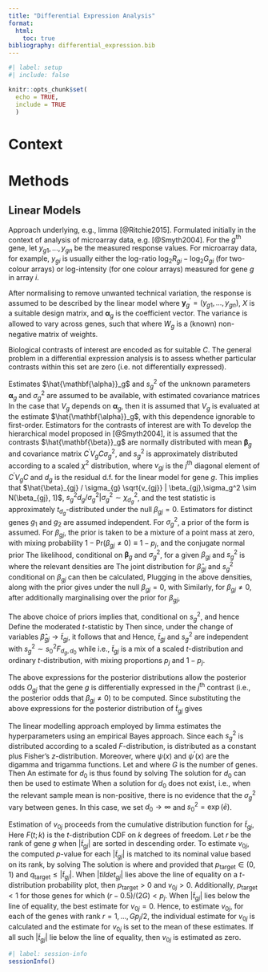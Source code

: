 ```yaml
---
title: "Differential Expression Analysis"
format:
  html:
    toc: true
bibliography: differential_expression.bib
---
```



```r
#| label: setup
#| include: false

knitr::opts_chunk$set(
  echo = TRUE,
  include = TRUE
  )
```

# Context

# Methods

## Linear Models

Approach underlying, e.g., limma [@Ritchie2015]. Formulated
initially in the context of analysis of microarray data,
e.g. [@Smyth2004]. For the $g^{\text{th}}$ gene, let
$y_{g1}, \dots, y_{gn}$ be the measured response values. For
microarray data, for example, $y_{gi}$ is usually either
the log-ratio $\log_2 R_{gi} - \log_2 G_{gi}$ (for two-colour
arrays) or log-intensity (for one colour arrays) measured
for gene $g$ in array $i$.

After normalising to remove unwanted technical variation, the
response is assumed to be described by the linear model
\begin{equation}
\mathrm{E}[\mathbf{y}_g] = X \mathbf{\alpha}_g ,
\end{equation}
where $\mathbf{y}_g^\prime = (y_{g1},\dots,y_{gn})$, $X$ is 
a suitable design matrix, and $\mathbf{\alpha}_g$ is the
coefficient vector. The variance is allowed to vary across
genes, such that
\begin{equation}
\mathrm{Var}[\mathbf{y}_g] = W_g \sigma_g^2 ,
\end{equation}
where $W_g$ is a (known) non-negative matrix of weights.

Biological contrasts of interest are encoded as
\begin{equation}
\mathbf{\beta}_g = C^\prime \mathbf{\alpha}_g ,
\end{equation}
for suitable $C$. The general problem in a differential
expression analysis is to assess whether particular contrasts
within this set are zero (i.e. not differentially expressed).

Estimates $\hat{\mathbf{\alpha}}_g$ and $s_g^2$ of the unknown parameters
$\mathbf{\alpha}_g$ and $\sigma_g^2$ are assumed to be available,
with estimated covariance matrices
\begin{equation}
\mathrm{Var}[\hat{\mathbf{\alpha}}_g] = V_g s_g^2 .
\end{equation}
In the case that $V_g$ depends on $\mathbf{\alpha}_g$, then it is
assumed that $V_g$ is evaluated at the estimate $\hat{\mathbf{\alpha}}_g$,
with this dependence ignorable to first-order. Estimators for the
contrasts of interest are
\begin{equation}
\hat{\mathbf{\beta}}_g = C^\prime \hat{\mathbf{\alpha}}_g ,
\end{equation}
with
\begin{equation}
\mathrm{Var}[\hat{\mathbf{\beta}}_g] = C^\prime V_g C s_g^2 .
\end{equation}
To develop the hierarchical model proposed in [@Smyth2004], it
is assumed that the contrasts $\hat{\mathbf{\beta}}_g$ are
normally distributed with mean $\mathbf{\beta}_g$ and
covariance matrix $C^\prime V_g C \sigma_g^2$, and $s_g^2$
is approximately distributed according to a scaled
$\chi^2$ distribution,
\begin{equation}
\begin{aligned}
s_g^2 | \sigma_g^2 &\sim \frac{\sigma_g^2}{d_g} \chi_{d_g}^2 , \\
\hat{\beta}_{gj} | \beta_{gj}, \sigma_g^2 &\sim
N(\beta_{gj}, v_{gj} \sigma_g^2) ,
\end{aligned}
\end{equation}
where $v_{gj}$ is the $j^{\text{th}}$ diagonal element of
$C^\prime V_g C$ and $d_g$ is the residual d.f. for the linear
model for gene $g$. This implies that 
$\hat{\beta}_{gj} / \sigma_{g} \sqrt{v_{gj}} |
\beta_{gj},\sigma_g^2 \sim N(\beta_{gj}, 1)$,
$s_g^2 d_g / \sigma_g^2 | \sigma_g^2 \sim \chi_{d_g}^2$,
and the test statistic
\begin{equation}
t_{gj} = \frac{\hat{\beta}_{gj}}{s_g \sqrt{v_{gj}}} =
\frac{\frac{\hat{\beta}_{gj}}{\sigma_g \sqrt{v_{gj}}}}
{\sqrt{\frac{s_g^2 d_g}{d_g \sigma_g^2}}}
\end{equation}
is approximately $t_{d_g}$-distributed under the null
$\beta_{gj} = 0$. Estimators for distinct genes $g_1$ and $g_2$
are assumed independent. For $\sigma_g^2$, a prior of the form
\begin{equation}
\frac{1}{\sigma_g^2} \sim \frac{1}{d_0 s_0^2} \chi_{d_0}^2
\end{equation}
is assumed. For $\beta_{gj}$, the prior is taken to be a mixture
of a point mass at zero, with mixing probability
$1 - \mathrm{Pr}(\beta_{gj} \neq 0) \equiv 1 - p_j$, and
the conjugate normal prior
\begin{equation}
\beta_{gj} | \sigma_g^2, \beta_{gj} \neq 0 \sim
N(0, v_{0j} \sigma_g^2) .
\end{equation}
The likelihood, conditional on $\mathbf{\beta}_g$ and
$\sigma_g^2$, for a given $\beta_{gj}$ and $s_g^2$ is
\begin{equation}
p(\hat{\beta}_{gj}, s_g^2 | \mathbf{\beta}, \sigma_g^2) =
p(\hat{\beta}_{gj} | \beta_{gj} \sigma_g^2)
p(s_g^2 | \sigma_g^2) ,
\end{equation}
where the relevant densities are
\begin{equation}
\begin{aligned}
p(s_g^2 | \sigma_g^2) &=
\frac{d_g \sigma_g^{-2}}{2^{\frac{d_g}{2}} \Gamma(d_g/2)}
(s_g^2 d_g \sigma_g^{-2})^{\frac{d_g}{2}-1} \exp \left [
  -\frac{s_g^2 d_g \sigma_g^{-2}}{2} \right ] , \\
  p(\hat{\beta}_{gj} | \beta_{gj}, \sigma_g^2) &=
  \frac{1}{\sqrt{2 \pi v_{gj} \sigma_g^2}} \exp \left [
   -\frac{(\hat{\beta}_{gj} - \beta_{gj})^2}{2 v_{gj} \sigma_g^2}
    \right ] .
\end{aligned}
\end{equation}
The joint distribution for $\hat{\beta}_{gj}$ and $s_g^2$
conditional on $\beta_{gj}$ can then be calculated,
\begin{align*}
p(\hat{\beta}_{gj}, s_g^2 | \beta_{gj}) &=
\int p(\hat{\beta}_{gj}, s_g^2, 
\sigma_g^{-2} | \beta_{gj}) d\sigma_g^{-2} \\
&= \int p(\hat{\beta}_{gj}, s_g^2 | \beta_{gj}, \sigma_g^{-2})
p(\sigma_g^{-2}) d\sigma_g^{-2} \\
&= \int p(\hat{\beta}_{gj} | \beta_{gj} \sigma_g^2)
p(s_g^2 | \sigma_g^2)
p(\sigma_g^{-2}) d\sigma_g^{-2} .
\end{align*}
Plugging in the above densities, along with the prior
\begin{equation}
p(\sigma_g^{-2}) = \frac{d_0 s_0^2}{2^{d_0/2} \Gamma(d_0/2)}
(d_0 s_0^2 \sigma_g^{-2})^{\frac{d_0}{2}-1}
\exp \left [ -\frac{d_0 s_0^2 \sigma_g^{-2}}{2} \right ] ,
\end{equation}
gives under the null $\beta_{gj} = 0$,
\begin{align}
p(\hat{\beta}_{gj}, s_g^2 | \beta_{gj} = 0) &=
\frac{1}{\sqrt{2 v_{gj}}} \left ( \frac{d_0 s_0^2}{2} \right )^{d_0/2}
\left ( \frac{d_g}{2} \right )^{d_g/2}
\frac{s_g^{2 ( d_g/2-1)}}{B(1/2, d_0/2, d_g/2)} \nonumber \\
& \quad {} \times \left ( \frac{\hat{\beta}_{gj}^2 / v_{gj} +
d_0 s_0^2 + d_g s_g^2}{2} \right )^{-(d_g + d_0 + 1)/2} ,
\end{align}
with
\begin{equation}
B(x_1, x_2, x_3) \equiv \frac{\Gamma(x_1) \Gamma(x_2) \Gamma(x_3)}
{\Gamma(x_1 + x_2 + x_3)} .
\end{equation}
Similarly, for $\beta_{gj} \neq 0$, after additionally marginalising
over the prior for $\beta_{gj}$,
\begin{align}
p(\hat{\beta}_{gj}, s_g^2 | \beta_{gj} \neq 0) &=
\frac{1}{\sqrt{2 (v_{0j} + v_{gj})}} \left (
  \frac{d_0 s_0^2}{2} \right )^{d_0/2}
\left ( \frac{d_g}{2} \right )^{d_g/2}
\frac{s_g^{2 ( d_g/2-1)}}{B(1/2, d_0/2, d_g/2)} \nonumber \\
& \quad {} \times \left ( \frac{\hat{\beta}_{gj}^2 / (v_{0j}+v_{gj}) +
d_0 s_0^2 + d_g s_g^2}{2} \right )^{-(d_g + d_0 + 1)/2} .
\end{align}

The above choice of priors implies that, conditional on
$s_g^2$,
\begin{equation}
p(\sigma_g^{-2}|s_g^2) \propto
(\sigma_g^{-2})^{\frac{d_g + d_0}{2} - 1}
\exp \left [ -\frac{\sigma_g^{-2}}{2} (s_g^2 d_g + s_0^2 d_0)
\right ] ,
\end{equation}
and hence
\begin{equation}
\tilde{s}_g^{-2} \equiv E[\sigma_g^{-2} | s_g^2] =
\frac{d_0 + d_g}{d_0 s_0^2 + d_g s_g^2} .
\end{equation}
Define the moderated $t$-statistic by
\begin{equation}
\tilde{t}_{gj} = \frac{\hat{\beta}_{gj}}
{\tilde{s}_g \sqrt{v_{gj}}}.
\end{equation}
Then since, under the change of variables $\hat{\beta}_{gj} \to
\tilde{t}_{gj}$,
\begin{equation}
p(\tilde{t}_{gj}, s_g^2 | \beta_{gj}) = \tilde{s} \sqrt{v_{gj}}
p(\hat{\beta}_{gj}, s_g^2 | \beta_{gj}),
\end{equation}
it follows that
\begin{align}
p(\tilde{t}_{gj}, s_g^2 | \beta_{gj} = 0) &=
\frac{(d_0 s_0^2)^{d_0/2} d_g^{d_g/2} s_g^{2(d_g/2-1)}}
{B(d_0/2, d_g/2) (d_0 s_0^2 + d_g s_g^2)^{\frac{d_0+d_g}{2}}} \nonumber \\
& \quad {} \times \frac{(d_0 + d_g)^{-1/2}}{B(1/2, d_0/2+d_g/2)}
\left ( 1 + \frac{\tilde{t}_{gj}^2}{d_0 + d_g}
 \right )^{-\frac{1}{2} (d_0 + d_g + 1)} ,
\end{align}
and
\begin{align}
p(\tilde{t}_{gj}, s_g^2 | \beta_{gj} \neq 0) &=
\frac{(d_0 s_0^2)^{d_0/2} d_g^{d_g/2} s_g^{2(d_g/2-1)}}
{B(d_0/2, d_g/2) (d_0 s_0^2 + d_g s_g^2)^{\frac{d_0+d_g}{2}}} \nonumber \\
& \quad {} \times \frac{1}{\left ( 1 + \frac{v_{0j}}{v_{gj}}
\right )^{1/2}}
\frac{(d_0 + d_g)^{-1/2}}{B(1/2, d_0/2+d_g/2)}
\left ( 1 + \frac{1}{d_0 + d_g} \left [ \frac{\tilde{t}_{gj}}{\left (
  1 + \frac{v_{0j}}{v_{gj}} \right)^{1/2}}\right]^2
 \right )^{-\frac{1}{2} (d_0 + d_g + 1)} .
\end{align}
Hence, $\tilde{t}_{gj}$ and $s_g^2$ are independent with
$s_g^2 \sim s_0^2 F_{d_g,d_0}$ while
\begin{equation}
\begin{aligned}
\tilde{t}_{gj} | \beta_{gj} = 0 &\sim t_{d_0 + d_g} , \\
\tilde{t}_{gj} | \beta_{gj} \neq 0 &\sim \left ( 1 + \frac{v_{0j}}{v_{gj}}
\right )^{1/2} t_{d_0 + d_g} ,
\end{aligned}
\end{equation}
i.e., $\tilde{t}_{gj}$ is a mix of a scaled $t$-distribution and
ordinary $t$-distribution, with mixing proportions $p_j$ and $1 - p_j$.

The above expressions for the posterior distributions allow the
posterior odds $O_{gj}$ that the gene $g$ is differentially expressed 
in the $j^{\text{th}}$ contrast (i.e., the posterior odds that
$\beta_{gj} \neq 0$) to be computed. Since
\begin{equation}
O_{gj} = \frac{p(\beta_{gj} \neq 0 | \tilde{t}_{gj}, s_g^2)}
{p(\beta_{gj} = 0 | \tilde{t}_{gj}, s_g^2)} =
\frac{p(\tilde{t}_{gj}, s_g^2 | \beta_{gj} \neq 0) p(\beta_{gj} \neq 0)}
{p(\tilde{t}_{gj}, s_g^2 | \beta_{gj} = 0) p(\beta_{gj} = 0)} =
\frac{p(\tilde{t}_{gj}| \beta_{gj} \neq 0) p_j}
{p(\tilde{t}_{gj}| \beta_{gj} = 0) (1 - p_j)} ,
\end{equation}
substituting the above expressions for the posterior distribution of
$\tilde{t}_{gj}$ gives
\begin{equation}
O_{gj} = \frac{p_j}{1-p_j} \left ( \frac{v_{gj}}{v_{gj} + v_{0j}}
\right )^{1/2} \left ( \frac{\tilde{t}_{gj}^2 + d_0 + d_g}
{\tilde{t}_{gj}^2 \frac{v_{gj}}{v_{gj} + v_{0j}} + d_0 + d_g}
  \right )^{(d_0 + d_g + 1)/2} .
\end{equation}

The linear modelling approach employed by limma
estimates the hyperparameters using an empirical Bayes
approach. Since each $s_g^2$ is distributed according to
a scaled $F$-distribution,
\begin{equation}
z_g = \ln s_g^2
\end{equation}
is distributed as a constant plus Fisher's $z$-distribution.
Moreover,
\begin{equation}
\begin{aligned}
E[z_g] &= \ln s_0^2 + \psi(d_g / 2) - \psi(d_0 / 2) +
\ln \frac{d_0}{d_g} , \\
\mathrm{Var}[z_g] &= \psi^\prime(d_g/2) + \psi^\prime(d_0/2) ,
\end{aligned}
\end{equation}
where $\psi(x)$ and $\psi^\prime(x)$ are the digamma and
trigamma functions. Let
\begin{equation}
e_g = z_g - \psi(d_g/2) + \ln(d_g/2)
\end{equation}
and
\begin{equation}
\bar{e} = \frac{1}{G} \sum_{g=1}^G e_g ,
\end{equation}
where $G$ is the number of genes. Then
\begin{equation}
E\left [ \frac{(e_g - \bar{e})^2 G}{G - 1} -
\psi^\prime(d_g/2)\right ]\approx \psi^\prime(d_0/2) .
\end{equation}
An estimate for $d_0$ is thus found by solving
\begin{equation}
\psi^\prime(d_0/2) = \frac{1}{G} \sum_{g=1}^G \left \{ 
 \frac{(e_g - \bar{e})^2 G}{G - 1} -
\psi^\prime(d_g/2) \right \} .
\end{equation}
The solution for $d_0$ can then be used to estimate
\begin{equation}
s_0^2 = \exp \left [ \bar{e} + \psi(d_0/2) - \ln(d_0/2)
 \right ] .
\end{equation}
When a solution for $d_0$ does not exist, i.e., when the
relevant sample mean is non-positive, there is no evidence
that the $\sigma_g^2$ vary between genes. In this case,
we set $d_0 \to \infty$ and $s_0^2 = \exp(\bar{e})$.

Estimation of $v_{0j}$ proceeds from the cumulative distribution
function for $\tilde{t}_{gj}$,
\begin{equation}
F(\tilde{t}_{gj}; v_{gj}, d_0 + d_g) = p_j F \left (
 \tilde{t}_{gj} \left [ \frac{v_{gj}}{v_{gj}+v_{0j}}
 \right ]^{1/2}; d_0 + d_g \right) +
 (1 - p_j) F(\tilde{t}_{gj}; d_0 + d_g) .
\end{equation}
Here $F(t; k)$ is the $t$-distribution CDF on $k$ degrees of
freedom. Let $r$ be the rank of gene $g$ when $|\tilde{t}_{gj}|$
are sorted in descending order. To estimate $v_{0j}$, the
computed $p$-value for each $|\tilde{t}_{gj}|$ is matched
to its nominal value based on its rank, by solving
\begin{equation}
2 F(-|\tilde{t}_{gj}|; v_{gj} , v_{0j}, d_0 + d_g) =
\frac{r - 0.5}{G} .
\end{equation}
The solution is
\begin{equation}
v_{0j} = v_{gj} \left (
  \frac{\tilde{t}_{gj}^2}{q_{\textrm{target}}^2} - 1\right )
\end{equation}
where
\begin{equation}
q_{\textrm{target}} = F^{-1}(p_{\textrm{target}}; d_0 + d_g)
\end{equation}
and
\begin{equation}
p_{\textrm{target}} = \frac{1}{p_j} \left [
 \frac{r - 0.5}{2G} - (1 - p_j) F(-|\tilde{t}_{gj}|;
 d_0 + d_g ) \right ] ,
\end{equation}
provided that $p_{\textrm{target}} \in (0, 1)$ and
$q_{\textrm{target}} \leq |\tilde{t}_{gj}|$. When
$|tilde{t}_{gj}|$ lies above the line of equality on a
$t$-distribution probability plot, then $p_{\textrm{target}} > 0$
and $v_{0j} > 0$. Additionally, $p_{\textrm{target}} < 1$ for
those genes for which $(r - 0.5) / (2G) < p_j$. When
$|\tilde{t}_{gj}|$ lies below the line of equality, the
best estimate for $v_{0j} = 0$. Hence, to estimate $v_{0j}$,
for each of the genes with rank $r = 1, \dots, G p_j/2$,
the individual estimate for $v_{0j}$ is calculated and the
estimate for $v_{0j}$ is set to the mean of these estimates.
If all such $|\tilde{t}_{gj}|$ lie below the line of equality,
then $v_{0j}$ is estimated as zero.

```r
#| label: session-info
sessionInfo()
```
